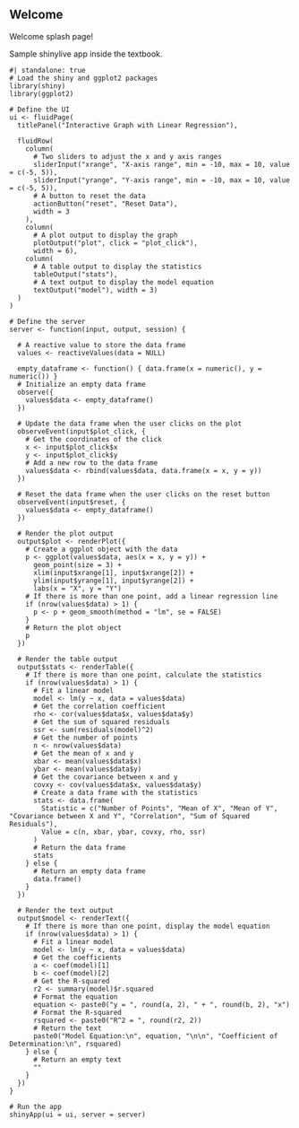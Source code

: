 

## Welcome {.unnumbered}

Welcome splash page!

Sample shinylive app inside the textbook.

```shinylive-r
#| standalone: true
# Load the shiny and ggplot2 packages
library(shiny)
library(ggplot2)

# Define the UI
ui <- fluidPage(
  titlePanel("Interactive Graph with Linear Regression"),
  
  fluidRow(
    column(
      # Two sliders to adjust the x and y axis ranges
      sliderInput("xrange", "X-axis range", min = -10, max = 10, value = c(-5, 5)),
      sliderInput("yrange", "Y-axis range", min = -10, max = 10, value = c(-5, 5)),
      # A button to reset the data
      actionButton("reset", "Reset Data"),
      width = 3
    ),
    column(
      # A plot output to display the graph
      plotOutput("plot", click = "plot_click"),
      width = 6),
    column(
      # A table output to display the statistics
      tableOutput("stats"),
      # A text output to display the model equation
      textOutput("model"), width = 3)
  )
)

# Define the server
server <- function(input, output, session) {
  
  # A reactive value to store the data frame
  values <- reactiveValues(data = NULL)
  
  empty_dataframe <- function() { data.frame(x = numeric(), y = numeric()) }
  # Initialize an empty data frame 
  observe({
    values$data <- empty_dataframe()
  })
  
  # Update the data frame when the user clicks on the plot
  observeEvent(input$plot_click, {
    # Get the coordinates of the click
    x <- input$plot_click$x
    y <- input$plot_click$y
    # Add a new row to the data frame
    values$data <- rbind(values$data, data.frame(x = x, y = y))
  })
  
  # Reset the data frame when the user clicks on the reset button
  observeEvent(input$reset, {
    values$data <- empty_dataframe()
  })
  
  # Render the plot output
  output$plot <- renderPlot({
    # Create a ggplot object with the data
    p <- ggplot(values$data, aes(x = x, y = y)) +
      geom_point(size = 3) +
      xlim(input$xrange[1], input$xrange[2]) +
      ylim(input$yrange[1], input$yrange[2]) +
      labs(x = "X", y = "Y")
    # If there is more than one point, add a linear regression line
    if (nrow(values$data) > 1) {
      p <- p + geom_smooth(method = "lm", se = FALSE)
    }
    # Return the plot object
    p
  })
  
  # Render the table output
  output$stats <- renderTable({
    # If there is more than one point, calculate the statistics
    if (nrow(values$data) > 1) {
      # Fit a linear model
      model <- lm(y ~ x, data = values$data)
      # Get the correlation coefficient
      rho <- cor(values$data$x, values$data$y)
      # Get the sum of squared residuals
      ssr <- sum(residuals(model)^2)
      # Get the number of points
      n <- nrow(values$data)
      # Get the mean of x and y
      xbar <- mean(values$data$x)
      ybar <- mean(values$data$y)
      # Get the covariance between x and y
      covxy <- cov(values$data$x, values$data$y)
      # Create a data frame with the statistics
      stats <- data.frame(
        Statistic = c("Number of Points", "Mean of X", "Mean of Y", "Covariance between X and Y", "Correlation", "Sum of Squared Residuals"),
        Value = c(n, xbar, ybar, covxy, rho, ssr)
      )
      # Return the data frame
      stats
    } else {
      # Return an empty data frame
      data.frame()
    }
  })
  
  # Render the text output
  output$model <- renderText({
    # If there is more than one point, display the model equation
    if (nrow(values$data) > 1) {
      # Fit a linear model
      model <- lm(y ~ x, data = values$data)
      # Get the coefficients
      a <- coef(model)[1]
      b <- coef(model)[2]
      # Get the R-squared
      r2 <- summary(model)$r.squared
      # Format the equation
      equation <- paste0("y = ", round(a, 2), " + ", round(b, 2), "x")
      # Format the R-squared
      rsquared <- paste0("R^2 = ", round(r2, 2))
      # Return the text
      paste0("Model Equation:\n", equation, "\n\n", "Coefficient of Determination:\n", rsquared)
    } else {
      # Return an empty text
      ""
    }
  })
}

# Run the app
shinyApp(ui = ui, server = server)
```